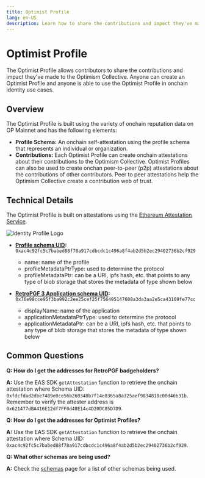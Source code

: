 ```yaml
---
title: Optimist Profile
lang: en-US
description: Learn how to share the contributions and impact they've made to the Optimism Collective.
---
```


# Optimist Profile

The Optimist Profile allows contributors to share the contributions and impact they've made to the Optimism Collective. Anyone can create an Optimist Profile and anyone is able to use the Optimist Profile in onchain identity use cases.

## Overview

The Optimist Profile is built using the variety of onchain reputation data on OP Mainnet and has the following elements:

*   **Profile Schema:** An onchain self-attestation using the profile schema that represents an individual or organization.
*   **Contributions:** Each Optimist Profile can create onchain attestations about their contributions to the Optimism Collective. Optimist Profiles can also be used to create onchan peer-to-peer (p2p) attestations about the contributions of other contributors. Peer to peer attestations help the Optimism Collective create a contribution web of trust.

## Technical Details

The Optimist Profile is built on attestations using the [Ethereum Attestation Service](technical-details/atst-v1).

![Identity Profile Logo](public/img/op-mainnet/identity/profile.png)

*   **[Profile schema UID](https://optimism.easscan.org/schema/view/0xac4c92fc5c7babed88f78a917cdbcdc1c496a8f4ab2d5b2ec29402736b2cf929):**  `​​0xac4c92fc5c7babed88f78a917cdbcdc1c496a8f4ab2d5b2ec29402736b2cf929`
    *   name: name of the profile
    *   profileMetadataPtrType: used to determine the protocol
    *   profileMetadataPtr: can be a URI, ipfs hash, etc. that points to any type of blob storage that stores the metadata of type shown below

*   **[RetroPGF 3 Application schema UID](https://optimism.easscan.org/schema/view/0x76e98cce95f3ba992c2ee25cef25f756495147608a3da3aa2e5ca43109fe77cc):** `0x76e98cce95f3ba992c2ee25cef25f756495147608a3da3aa2e5ca43109fe77cc`
    *   displayName: name of the application
    *   applicationMetadataPtrType: used to determine the protocol
    *   applicationMetadataPtr: can be a URI, ipfs hash, etc. that points to any type of blob storage that stores the metadata of type shown below

## Common Questions

**Q: How do I get the addresses for RetroPGF badgeholders?**

**A:** Use the EAS SDK `getAttestation` function to retrieve the onchain attestation where Schema UID: `0xfdcfdad2dbe7489e0ce56b260348b7f14e8365a8a325aef9834818c00d46b31b`.
Remember to verify the attester address is `0x621477dBA416E12df7FF0d48E14c4D20DC85D7D9`.

**Q: How do I get the addresses for Optimist Profiles?**

**A:** Use the EAS SDK `getAttestation` function to retrieve the onchain attestation where Schema UID: `0xac4c92fc5c7babed88f78a917cdbcdc1c496a8f4ab2d5b2ec29402736b2cf929`.

**Q: What other schemas are being used?**

**A:** Check the [schemas](schemas) page for a list of other schemas being used.
